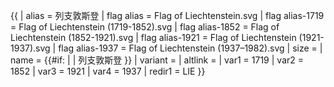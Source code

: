 {{ {{{1<noinclude>|country showdata</noinclude>}}}
| alias = 列支敦斯登
| flag alias = Flag of Liechtenstein.svg
| flag alias-1719 = Flag of Liechtenstein (1719-1852).svg
| flag alias-1852 = Flag of Liechtenstein (1852-1921).svg
| flag alias-1921 = Flag of Liechtenstein (1921-1937).svg
| flag alias-1937 = Flag of Liechtenstein (1937–1982).svg
| size = {{{size|}}}
| name = {{#if: {{{name|}}} | {{{name|}}} | 列支敦斯登 }}
| variant = {{{variant|}}}
| altlink = {{{altlink|}}}
<noinclude>
| var1 = 1719
| var2 = 1852
| var3 = 1921
| var4 = 1937
| redir1 = LIE
</noinclude>
}}<noinclude>
</noinclude>